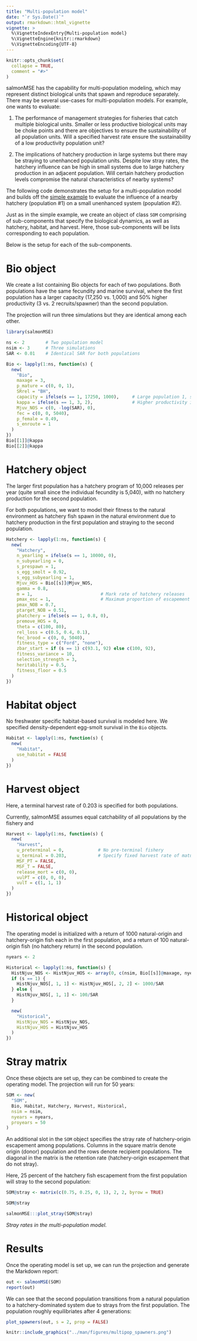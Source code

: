```yaml
---
title: "Multi-population model"
date: "`r Sys.Date()`"
output: rmarkdown::html_vignette
vignette: >
  %\VignetteIndexEntry{Multi-population model}
  %\VignetteEngine{knitr::rmarkdown}
  %\VignetteEncoding{UTF-8}
---
```


```r
knitr::opts_chunk$set(
  collapse = TRUE,
  comment = "#>"
)
```

salmonMSE has the capability for multi-population modeling, which may represent distinct biological units that spawn and reproduce separately.
There may be several use-cases for multi-population models. For example, one wants to evaluate:

1. The performance of management strategies for fisheries that catch multiple biological units. Smaller or less productive biological units may be choke points and there are objectives to ensure the sustainability of all population units. Will a specified harvest rate ensure the sustainability of a low productivity population unit?

2. The implications of hatchery production in large systems but there may be straying to unenhanced population units. Despite low stray rates, the hatchery influence can be high in small systems due to large hatchery production in an adjacent population. Will certain hatchery production levels compromise the natural characteristics of nearby systems?

The following code demonstrates the setup for a multi-population model and builds off the [simple example](../articles/example.html) to evaluate the influence of a nearby hatchery (population #1) on a small unenhanced system (population #2).

Just as in the simple example, we create an object of class `SOM` comprising of sub-components that specify the biological dynamics, as well as hatchery, habitat, and harvest. 
Here, those sub-components will be lists corresponding to each population.

Below is the setup for each of the sub-components.

# Bio object

We create a list containing Bio objects for each of two populations.
Both populations have the same fecundity and marine survival, where the first population has a larger capacity (17,250 vs. 1,000) and 50% higher productivity (3 vs. 2 recruits/spawner) than the second population.

The projection will run three simulations but they are identical among each other.

```r
library(salmonMSE)

ns <- 2        # Two population model
nsim <- 3      # Three simulations 
SAR <- 0.01    # Identical SAR for both populations

Bio <- lapply(1:ns, function(s) {
  new(
    "Bio",
    maxage = 3,
    p_mature = c(0, 0, 1),
    SRrel = "BH",
    capacity = ifelse(s == 1, 17250, 1000),     # Large population 1, small population 2
    kappa = ifelse(s == 1, 3, 2),               # Higher productivity in population 1, lower in population 2
    Mjuv_NOS = c(0, -log(SAR), 0),
    fec = c(0, 0, 5040),
    p_female = 0.49,
    s_enroute = 1
  )
})
Bio[[1]]@kappa
Bio[[2]]@kappa
```

# Hatchery object

The larger first population has a hatchery program of 10,000 releases per year (quite small since the individual fecundity is 5,040), with no hatchery production for the second population.

For both populations, we want to model their fitness to the natural environment as hatchery fish spawn in the natural environment due to hatchery production in the first population and straying to the second population.

```r
Hatchery <- lapply(1:ns, function(s) {
  new(
    "Hatchery",
    n_yearling = ifelse(s == 1, 10000, 0),
    n_subyearling = 0,
    s_prespawn = 1,
    s_egg_smolt = 0.92,
    s_egg_subyearling = 1,
    Mjuv_HOS = Bio[[s]]@Mjuv_NOS,
    gamma = 0.8,
    m = 1,                          # Mark rate of hatchery releases
    pmax_esc = 1,                   # Maximum proportion of escapement (after en route mortality) that could be used as broodtake
    pmax_NOB = 0.7,
    ptarget_NOB = 0.51,
    phatchery = ifelse(s == 1, 0.8, 0),
    premove_HOS = 0,
    theta = c(100, 80),
    rel_loss = c(0.5, 0.4, 0.1),
    fec_brood = c(0, 0, 5040),
    fitness_type = c("Ford", "none"),
    zbar_start = if (s == 1) c(93.1, 92) else c(100, 92),
    fitness_variance = 10,
    selection_strength = 3,
    heritability = 0.5,
    fitness_floor = 0.5
  )
})
```

# Habitat object

No freshwater specific habitat-based survival is modeled here. We specified density-dependent egg-smolt survival in the `Bio` objects.

```r
Habitat <- lapply(1:ns, function(s) {
  new(
    "Habitat",
    use_habitat = FALSE
  )
})
```

# Harvest object

Here, a terminal harvest rate of 0.203 is specified for both populations.

Currently, salmonMSE assumes equal catchability of all populations by the fishery and 

```r
Harvest <- lapply(1:ns, function(s) {
  new(
    "Harvest",
    u_preterminal = 0,             # No pre-terminal fishery
    u_terminal = 0.203,            # Specify fixed harvest rate of mature fish
    MSF_PT = FALSE,
    MSF_T = FALSE,
    release_mort = c(0, 0),
    vulPT = c(0, 0, 0),
    vulT = c(1, 1, 1)
  )
})
```

# Historical object

The operating model is initialized with a return of 1000 natural-origin and hatchery-origin fish each in the first population, and a return of 100 natural-origin fish (no hatchery return) in the second population.

```r
nyears <- 2

Historical <- lapply(1:ns, function(s) {
  HistNjuv_NOS <- HistNjuv_HOS <- array(0, c(nsim, Bio[[s]]@maxage, nyears+1))
  if (s == 1) {
    HistNjuv_NOS[, 1, 1] <- HistNjuv_HOS[, 2, 2] <- 1000/SAR
  } else {
    HistNjuv_NOS[, 1, 1] <- 100/SAR
  }

  new(
    "Historical",
    HistNjuv_NOS = HistNjuv_NOS,
    HistNjuv_HOS = HistNjuv_HOS
  )
})
```

# Stray matrix

Once these objects are set up, they can be combined to create the operating model. The projection will run for 50 years:

```r
SOM <- new(
  "SOM",
  Bio, Habitat, Hatchery, Harvest, Historical,
  nsim = nsim,
  nyears = nyears,
  proyears = 50
)
```

An additional slot in the `SOM` object specifies the stray rate of hatchery-origin escapement among populations.
Columns in the square matrix denote origin (donor) population and the rows denote recipient populations.
The diagonal in the matrix is the retention rate (hatchery-origin escapement that do not stray).

Here, 25 percent of the hatchery fish escapement from the first population will stray to the second population:

```r
SOM@stray <- matrix(c(0.75, 0.25, 0, 1), 2, 2, byrow = TRUE)
```

```r
SOM@stray
```

```r
salmonMSE:::plot_stray(SOM@stray)
```

*Stray rates in the multi-population model.*

# Results

Once the operating model is set up, we can run the projection and generate the Markdown report:

```r
out <- salmonMSE(SOM)
report(out)
```

We can see that the second population transitions from a natural population to a hatchery-dominated system due to strays from the first population. The population roughly equilibriates after 4 generations:

```r
plot_spawners(out, s = 2, prop = FALSE)
```

```r
knitr::include_graphics("../man/figures/multipop_spawners.png")
```

